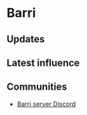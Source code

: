 # Barri

## Updates


<Updates channel="1105076379927707728" />

## Latest influence


<AeternumMap name="Barri" />

## Communities

- [Barri server Discord](https://discord.gg/FSYA3ajrXn)
